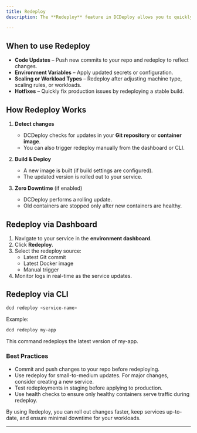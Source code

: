 ```yaml
---
title: Redeploy
description: The **Redeploy** feature in DCDeploy allows you to quickly apply changes to an existing service without creating a new one. This is useful when you’ve updated your code, modified environment variables, or adjusted configuration and want to roll out the changes seamlessly.

---
```


## When to use Redeploy

- **Code Updates** – Push new commits to your repo and redeploy to reflect changes.  
- **Environment Variables** – Apply updated secrets or configuration.  
- **Scaling or Workload Types** – Redeploy after adjusting machine type, scaling rules, or workloads.  
- **Hotfixes** – Quickly fix production issues by redeploying a stable build.  


## How Redeploy Works

1. **Detect changes**  
   - DCDeploy checks for updates in your **Git repository** or **container image**.  
   - You can also trigger redeploy manually from the dashboard or CLI.  

2. **Build & Deploy**  
   - A new image is built (if build settings are configured).  
   - The updated version is rolled out to your service.  

3. **Zero Downtime** (if enabled)  
   - DCDeploy performs a rolling update.  
   - Old containers are stopped only after new containers are healthy.  

## Redeploy via Dashboard

1. Navigate to your service in the **environment dashboard**.  
2. Click **Redeploy**.  
3. Select the redeploy source:
   - Latest Git commit  
   - Latest Docker image  
   - Manual trigger  
4. Monitor logs in real-time as the service updates.  


## Redeploy via CLI

```bash
dcd redeploy <service-name>
```
Example:

```bash
dcd redeploy my-app
```
This command redeploys the latest version of my-app.

### Best Practices
- Commit and push changes to your repo before redeploying.
- Use redeploy for small-to-medium updates. For major changes, consider creating a new service.
- Test redeployments in staging before applying to production.
- Use health checks to ensure only healthy containers serve traffic during redeploy.

By using Redeploy, you can roll out changes faster, keep services up-to-date, and ensure minimal downtime for your workloads.

--- 
